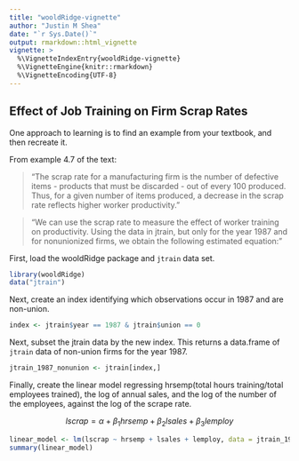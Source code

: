 ```yaml
---
title: "wooldRidge-vignette"
author: "Justin M Shea"
date: "`r Sys.Date()`"
output: rmarkdown::html_vignette
vignette: >
  %\VignetteIndexEntry{wooldRidge-vignette}
  %\VignetteEngine{knitr::rmarkdown}
  %\VignetteEncoding{UTF-8}
---
```


## Effect of Job Training on Firm Scrap Rates

One approach to learning is to find an example from your textbook,
and then recreate it.

From example 4.7 of the text:

> "The scrap rate for a manufacturing firm is the number of defective items - products that must be discarded - out of every 100 produced. Thus, for a given number of items produced, a decrease in the scrap rate reflects higher worker productivity."

> "We can use the scrap rate to measure the effect of worker training on productivity. Using the data in jtrain, but only for the year 1987 and for nonunionized firms, we obtain the following estimated equation:"


First, load the wooldRidge package and `jtrain` data set.
```r
library(wooldRidge)
data("jtrain")
```

Next, create an index identifying which observations occur in 1987 and are non-union.

```r
index <- jtrain$year == 1987 & jtrain$union == 0
```

Next, subset the jtrain data by the new index. This returns a data.frame of `jtrain` data
 of non-union firms for the year 1987.
```r
jtrain_1987_nonunion <- jtrain[index,]
```

Finally, create the linear model regressing hrsemp(total hours training/total employees trained),
the log of annual sales, and the log of the number of the employees, against the log of the scrape rate.

$$lscrap = \alpha + \beta_1 hrsemp + \beta_2 lsales + \beta_3 lemploy$$


```r
linear_model <- lm(lscrap ~ hrsemp + lsales + lemploy, data = jtrain_1987_nonunion)
summary(linear_model)
```



